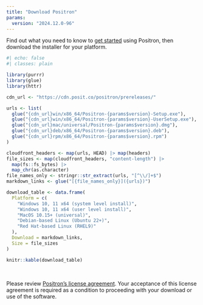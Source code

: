 ```yaml
---
title: "Download Positron"
params:
  version: "2024.12.0-96"
---
```


Find out what you need to know to [get started](start.qmd) using Positron, then download the installer for your platform.

```r
#| echo: false
#| classes: plain

library(purrr)
library(glue)
library(httr)

cdn_url <- "https://cdn.posit.co/positron/prereleases/"

urls <- list(
  glue("{cdn_url}win/x86_64/Positron-{params$version}-Setup.exe"),
  glue("{cdn_url}win/x86_64/Positron-{params$version}-UserSetup.exe"),
  glue("{cdn_url}mac/universal/Positron-{params$version}.dmg"),
  glue("{cdn_url}deb/x86_64/Positron-{params$version}.deb"),
  glue("{cdn_url}rpm/x86_64/Positron-{params$version}.rpm")
)

cloudfront_headers <- map(urls, HEAD) |> map(headers)
file_sizes <- map(cloudfront_headers, "content-length") |>
  map(fs::fs_bytes) |>
  map_chr(as.character)
file_names_only <- stringr::str_extract(urls, "[^\\/]+$")
markdown_links <- glue("[{file_names_only}]({urls})")

download_table <- data.frame(
  Platform = c(
    "Windows 10, 11 x64 (system level install)",
    "Windows 10, 11 x64 (user level install)",
    "MacOS 10.15+ (universal)",
    "Debian-based Linux (Ubuntu 22+)",
    "Red Hat-based Linux (RHEL9)"
  ),
  Download = markdown_links,
  Size = file_sizes
)

knitr::kable(download_table)
```

<br>

Please review [Positron's license agreement](licensing.qmd). Your acceptance of this license agreement is required as a condition to proceeding with your download or use of the software.
